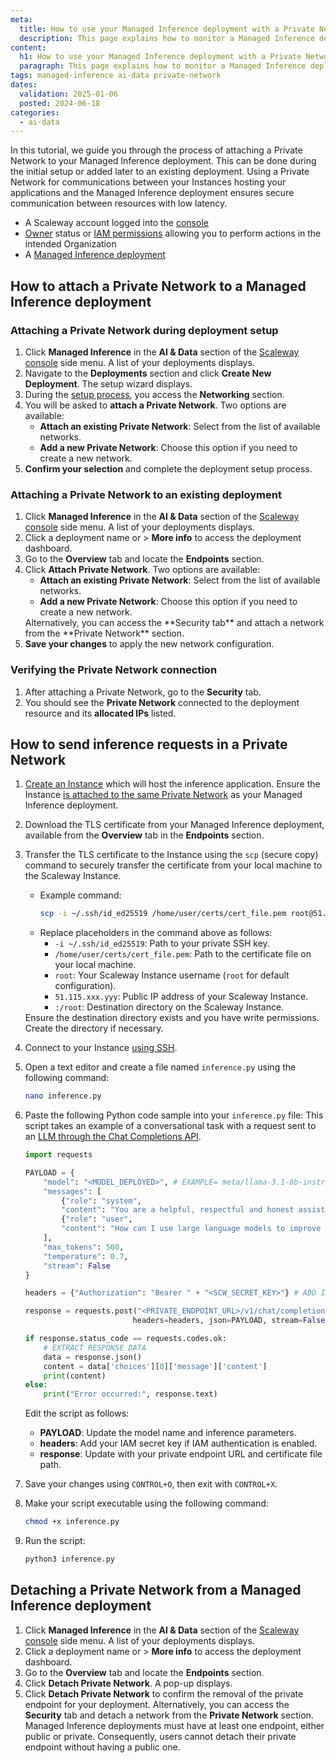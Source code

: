 ```yaml
---
meta:
  title: How to use your Managed Inference deployment with a Private Network
  description: This page explains how to monitor a Managed Inference deployment
content:
  h1: How to use your Managed Inference deployment with a Private Network
  paragraph: This page explains how to monitor a Managed Inference deployment
tags: managed-inference ai-data private-network
dates:
  validation: 2025-01-06
  posted: 2024-06-18
categories:
  - ai-data
---
```


In this tutorial, we guide you through the process of attaching a Private Network to your Managed Inference deployment.
This can be done during the initial setup or added later to an existing deployment.
Using a Private Network for communications between your Instances hosting your applications and the Managed Inference deployment ensures secure communication between resources with low latency.

<Macro id="requirements" />

  - A Scaleway account logged into the [console](https://console.scaleway.com)
  - [Owner](/identity-and-access-management/iam/concepts/#owner) status or [IAM permissions](/identity-and-access-management/iam/concepts/#permission) allowing you to perform actions in the intended Organization
  - A [Managed Inference deployment](/ai-data/managed-inference/quickstart/)


## How to attach a Private Network to a Managed Inference deployment

### Attaching a Private Network during deployment setup

1. Click **Managed Inference** in the **AI & Data** section of the [Scaleway console](https://console.scaleway.com) side menu. A list of your deployments displays.
2. Navigate to the **Deployments** section and click **Create New Deployment**. The setup wizard displays.
3. During the [setup process](/ai-data/managed-inference/how-to/create-deployment/), you access the **Networking** section.
4. You will be asked to **attach a Private Network**. Two options are available:
    - **Attach an existing Private Network**: Select from the list of available networks.
    - **Add a new Private Network**: Choose this option if you need to create a new network.
5. **Confirm your selection** and complete the deployment setup process.

### Attaching a Private Network to an existing deployment

1. Click **Managed Inference** in the **AI & Data** section of the [Scaleway console](https://console.scaleway.com) side menu. A list of your deployments displays.
2. Click a deployment name or <Icon name="more" /> > **More info** to access the deployment dashboard.
3. Go to the **Overview** tab and locate the **Endpoints** section.
4. Click **Attach Private Network**. Two options are available:
    - **Attach an existing Private Network**: Select from the list of available networks.
    - **Add a new Private Network**: Choose this option if you need to create a new network.
    <Message type="tip">
      Alternatively, you can access the **Security tab** and attach a network from the **Private Network** section.
    </Message>
5. **Save your changes** to apply the new network configuration.

### Verifying the Private Network connection

1. After attaching a Private Network, go to the **Security** tab.
2. You should see the **Private Network** connected to the deployment resource and its **allocated IPs** listed.
    <Lightbox src="scaleway-inference-pn-connected.webp" alt="A screenshot of the Scaleway console, hightlighting the Private Network configuration of the Managed Inference deployment" size="medium" />

## How to send inference requests in a Private Network

1. [Create an Instance](/compute/instances/how-to/create-an-instance/) which will host the inference application. 
    <Message type="important">
      Ensure the Instance [is attached to the same Private Network](/compute/instances/how-to/use-private-networks/) as your Managed Inference deployment.
    </Message>
2. Download the TLS certificate from your Managed Inference deployment, available from the **Overview** tab in the **Endpoints** section.
    <Lightbox src="scaleway-inference-tls-dl.webp" alt="A screenshot of the Managed Interface product overview tab in the Scaleway console, highlighting the TLS certificate download section" size="medium" />
3. Transfer the TLS certificate to the Instance using the `scp` (secure copy) command to securely transfer the certificate from your local machine to the Scaleway Instance.
   - Example command:
     ```bash
     scp -i ~/.ssh/id_ed25519 /home/user/certs/cert_file.pem root@51.115.xxx.yyy:/root
     ```
   - Replace placeholders in the command above as follows:
     - `-i ~/.ssh/id_ed25519`: Path to your private SSH key.
     - `/home/user/certs/cert_file.pem`: Path to the certificate file on your local machine.
     - `root`: Your Scaleway Instance username (`root` for default configuration).
     - `51.115.xxx.yyy`: Public IP address of your Scaleway Instance.
     - `:/root`: Destination directory on the Scaleway Instance.
    <Message type="note">
      Ensure the destination directory exists and you have write permissions. Create the directory if necessary.
    </Message>
4. Connect to your Instance [using SSH](/compute/instances/how-to/connect-to-instance/).
5. Open a text editor and create a file named `inference.py` using the following command:
     ```bash
     nano inference.py
     ```
6. Paste the following Python code sample into your `inference.py` file:
    <Message type="tip">
    This script takes an example of a conversational task with a request sent to an [LLM through the Chat Completions API](/ai-data/managed-inference/reference-content/openai-compatibility/#chat-completions-api).
    </Message>
    ```py
    import requests

    PAYLOAD = {
        "model": "<MODEL_DEPLOYED>", # EXAMPLE= meta/llama-3.1-8b-instruct:fp8
        "messages": [
            {"role": "system",
            "content": "You are a helpful, respectful and honest assistant."},
            {"role": "user",
            "content": "How can I use large language models to improve customer service?"}
        ],
        "max_tokens": 500,
        "temperature": 0.7,
        "stream": False
    }

    headers = {"Authorization": "Bearer " + "<SCW_SECRET_KEY>"} # ADD IAM KEY IF NECESSARY

    response = requests.post("<PRIVATE_ENDPOINT_URL>/v1/chat/completions",
                            headers=headers, json=PAYLOAD, stream=False, verify='<CERT_NAME>.pem')

    if response.status_code == requests.codes.ok:
        # EXTRACT RESPONSE DATA
        data = response.json()
        content = data['choices'][0]['message']['content']
        print(content)
    else:
        print("Error occurred:", response.text)
    ```
   Edit the script as follows:
     - **PAYLOAD**: Update the model name and inference parameters.
     - **headers**: Add your IAM secret key if IAM authentication is enabled.
     - **response**: Update with your private endpoint URL and certificate file path.

7. Save your changes using `CONTROL+O`, then exit with `CONTROL+X`.
8. Make your script executable using the following command:
     ```bash
     chmod +x inference.py
     ```

9. Run the script:
     ```bash
     python3 inference.py
     ```

## Detaching a Private Network from a Managed Inference deployment

1. Click **Managed Inference** in the **AI & Data** section of the [Scaleway console](https://console.scaleway.com) side menu. A list of your deployments displays.
2. Click a deployment name or <Icon name="more" /> > **More info** to access the deployment dashboard.
3. Go to the **Overview** tab and locate the **Endpoints** section.
4. Click **Detach Private Network**. A pop-up displays.
    <Lightbox src="scaleway-inference-pn-detach.webp" alt="A screenshot of the Managed Interface product overview tab in the Scaleway console, highlighting the Private Network detach section" size="medium" />
5. Click **Detach Private Network** to confirm the removal of the private endpoint for your deployment.
    <Message type="tip">
      Alternatively, you can access the **Security** tab and detach a network from the **Private Network** section.
    </Message>
    <Message type="important">
      Managed Inference deployments must have at least one endpoint, either public or private. Consequently, users cannot detach their private endpoint without having a public one.
    </Message>

